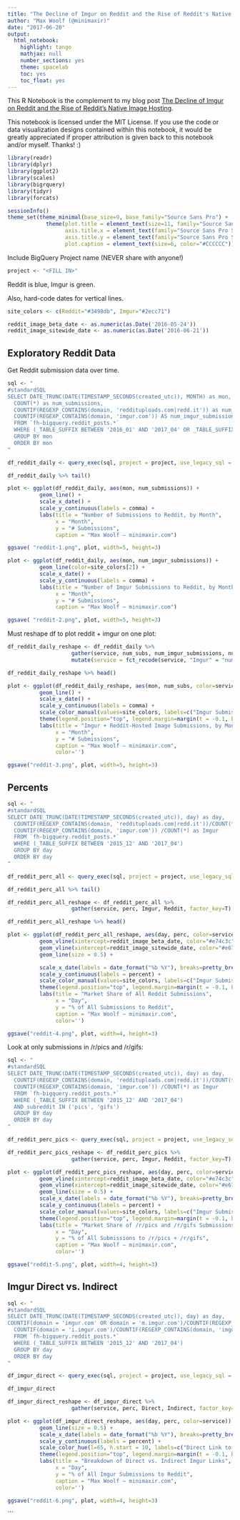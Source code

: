```yaml
---
title: "The Decline of Imgur on Reddit and the Rise of Reddit's Native Image Hosting"
author: "Max Woolf (@minimaxir)"
date: "2017-06-20"
output:
  html_notebook:
    highlight: tango
    mathjax: null
    number_sections: yes
    theme: spacelab
    toc: yes
    toc_float: yes
---
```


This R Notebook is the complement to my blog post [The Decline of Imgur on Reddit and the Rise of Reddit's Native Image Hosting](http://minimaxir.com/2017/06/imgur-decline/).

This notebook is licensed under the MIT License. If you use the code or data visualization designs contained within this notebook, it would be greatly appreciated if proper attribution is given back to this notebook and/or myself. Thanks! :)

```r
library(readr)
library(dplyr)
library(ggplot2)
library(scales)
library(bigrquery)
library(tidyr)
library(forcats)

sessionInfo()
theme_set(theme_minimal(base_size=9, base_family="Source Sans Pro") +
            theme(plot.title = element_text(size=11, family="Source Sans Pro Bold"),
                  axis.title.x = element_text(family="Source Sans Pro Semibold"),
                  axis.title.y = element_text(family="Source Sans Pro Semibold"),
                  plot.caption = element_text(size=6, color="#CCCCCC")))
```

Include BigQuery Project name (NEVER share with anyone!)

```r
project <- "<FILL IN>"
```

Reddit is blue, Imgur is green.

Also, hard-code dates for vertical lines.

```r
site_colors <- c(Reddit="#3498db", Imgur="#2ecc71")

reddit_image_beta_date <- as.numeric(as.Date('2016-05-24'))
reddit_image_sitewide_date <- as.numeric(as.Date('2016-06-21'))
```


## Exploratory Reddit Data

Get Reddit submission data over time.

```r
sql <- "
#standardSQL 
SELECT DATE_TRUNC(DATE(TIMESTAMP_SECONDS(created_utc)), MONTH) as mon,
  COUNT(*) as num_submissions,
  COUNTIF(REGEXP_CONTAINS(domain, 'reddituploads.com|redd.it')) as num_reddit_image_submissions,
  COUNTIF(REGEXP_CONTAINS(domain, 'imgur.com')) AS num_imgur_submissions
  FROM `fh-bigquery.reddit_posts.*`
  WHERE (_TABLE_SUFFIX BETWEEN '2016_01' AND '2017_04' OR _TABLE_SUFFIX = 'full_corpus_201512')
  GROUP BY mon
  ORDER BY mon
"

df_reddit_daily <- query_exec(sql, project = project, use_legacy_sql = FALSE)
```

```r
df_reddit_daily %>% tail()
```

```r
plot <- ggplot(df_reddit_daily, aes(mon, num_submissions)) +
          geom_line() +
          scale_x_date() +
          scale_y_continuous(labels = comma) + 
          labs(title = "Number of Submissions to Reddit, by Month",
               x = "Month",
               y = "# Submissions",
               caption = "Max Woolf — minimaxir.com")

ggsave( "reddit-1.png", plot, width=5, height=3)
```

```r
plot <- ggplot(df_reddit_daily, aes(mon, num_imgur_submissions)) +
          geom_line(color=site_colors[2]) +
          scale_x_date() +
          scale_y_continuous(labels = comma) + 
          labs(title = "Number of Imgur Submissions to Reddit, by Month",
               x = "Month",
               y = "# Submissions",
               caption = "Max Woolf — minimaxir.com")

ggsave( "reddit-2.png", plot, width=5, height=3)
```

Must reshape df to plot reddit + imgur on one plot:

```r
df_reddit_daily_reshape <- df_reddit_daily %>%
                    gather(service, num_subs, num_imgur_submissions, num_reddit_image_submissions, factor_key=T) %>%
                    mutate(service = fct_recode(service, "Imgur" = "num_imgur_submissions", "Reddit" = "num_reddit_image_submissions"))

df_reddit_daily_reshape %>% head()
```

```r
plot <- ggplot(df_reddit_daily_reshape, aes(mon, num_subs, color=service)) +
          geom_line() +
          scale_x_date() +
          scale_y_continuous(labels = comma) + 
          scale_color_manual(values=site_colors, labels=c("Imgur Submissions", "Reddit-Hosted Image Submissions")) +
          theme(legend.position="top", legend.margin=margin(t = -0.1, b = -0.25, unit='cm')) +
          labs(title = "Imgur + Reddit-Hosted Image Submissions, by Month",
               x = "Month",
               y = "# Submissions",
               caption = "Max Woolf — minimaxir.com",
               color='')

ggsave("reddit-3.png", plot, width=5, height=3)
```

## Percents

```r
sql <- "
#standardSQL 
SELECT DATE_TRUNC(DATE(TIMESTAMP_SECONDS(created_utc)), day) as day,
  COUNTIF(REGEXP_CONTAINS(domain, 'reddituploads.com|redd.it'))/COUNT(*) as Reddit,
  COUNTIF(REGEXP_CONTAINS(domain, 'imgur.com')) /COUNT(*) as Imgur
  FROM `fh-bigquery.reddit_posts.*`
  WHERE (_TABLE_SUFFIX BETWEEN '2015_12' AND '2017_04')
  GROUP BY day
  ORDER BY day
"

df_reddit_perc_all <- query_exec(sql, project = project, use_legacy_sql = FALSE)
```

```r
df_reddit_perc_all %>% tail()
```

```r
df_reddit_perc_all_reshape <- df_reddit_perc_all %>%
                    gather(service, perc, Imgur, Reddit, factor_key=T)

df_reddit_perc_all_reshape %>% head()
```


```r
plot <- ggplot(df_reddit_perc_all_reshape, aes(day, perc, color=service)) +
          geom_vline(xintercept=reddit_image_beta_date, color="#e74c3c", linetype="dashed", size=0.25) +
          geom_vline(xintercept=reddit_image_sitewide_date, color="#e67e22", linetype="dashed", size=0.25) +
          geom_line(size = 0.5) +

          scale_x_date(labels = date_format("%b %Y"), breaks=pretty_breaks(6)) +
          scale_y_continuous(labels = percent) + 
          scale_color_manual(values=site_colors, labels=c("Imgur Submissions", "Reddit-Hosted Image Submissions")) +
          theme(legend.position="top", legend.margin=margin(t = -0.1, b = -0.25, unit='cm')) +
          labs(title = "Market Share of All Reddit Submissions",
               x = "Day",
               y = "% of All Submissions to Reddit",
               caption = "Max Woolf — minimaxir.com",
               color='')

ggsave("reddit-4.png", plot, width=4, height=3)
```

Look at only submissions in /r/pics and /r/gifs:

```r
sql <- "
#standardSQL 
SELECT DATE_TRUNC(DATE(TIMESTAMP_SECONDS(created_utc)), day) as day,
  COUNTIF(REGEXP_CONTAINS(domain, 'reddituploads.com|redd.it'))/COUNT(*) as Reddit,
  COUNTIF(REGEXP_CONTAINS(domain, 'imgur.com')) /COUNT(*) as Imgur
  FROM `fh-bigquery.reddit_posts.*`
  WHERE (_TABLE_SUFFIX BETWEEN '2015_12' AND '2017_04')
  AND subreddit IN ('pics', 'gifs')
  GROUP BY day
  ORDER BY day
"

df_reddit_perc_pics <- query_exec(sql, project = project, use_legacy_sql = FALSE)
```

```r
df_reddit_perc_pics_reshape <- df_reddit_perc_pics %>%
                    gather(service, perc, Imgur, Reddit, factor_key=T)

plot <- ggplot(df_reddit_perc_pics_reshape, aes(day, perc, color=service)) +
          geom_vline(xintercept=reddit_image_beta_date, color="#e74c3c", linetype="dashed", size=0.25) +
          geom_vline(xintercept=reddit_image_sitewide_date, color="#e67e22", linetype="dashed", size=0.25) +
          geom_line(size = 0.5) +
          scale_x_date(labels = date_format("%b %Y"), breaks=pretty_breaks(6)) +
          scale_y_continuous(labels = percent) + 
          scale_color_manual(values=site_colors, labels=c("Imgur Submissions", "Reddit-Hosted Image Submissions")) +
          theme(legend.position="top", legend.margin=margin(t = -0.1, b = -0.25, unit='cm')) +
          labs(title = "Market Share of /r/pics and /r/gifs Submissions",
               x = "Day",
               y = "% of All Submissions to /r/pics + /r/gifs",
               caption = "Max Woolf — minimaxir.com",
               color='')

ggsave("reddit-5.png", plot, width=4, height=3)
```

## Imgur Direct vs. Indirect

```r
sql <- "
#standardSQL 
SELECT DATE_TRUNC(DATE(TIMESTAMP_SECONDS(created_utc)), day) as day,
COUNTIF(domain = 'imgur.com' OR domain = 'm.imgur.com')/COUNTIF(REGEXP_CONTAINS(domain, 'imgur.com')) as Indirect,
  COUNTIF(domain = 'i.imgur.com')/COUNTIF(REGEXP_CONTAINS(domain, 'imgur.com')) as Direct
  FROM `fh-bigquery.reddit_posts.*`
  WHERE (_TABLE_SUFFIX BETWEEN '2015_12' AND '2017_04')
  GROUP BY day
  ORDER BY day
"

df_imgur_direct <- query_exec(sql, project = project, use_legacy_sql = FALSE)
```

```r
df_imgur_direct
```

```r
df_imgur_direct_reshape <- df_imgur_direct %>%
                    gather(service, perc, Direct, Indirect, factor_key=T)

plot <- ggplot(df_imgur_direct_reshape, aes(day, perc, color=service)) +
          geom_line(size = 0.5) +
          scale_x_date(labels = date_format("%b %Y"), breaks=pretty_breaks(6)) +
          scale_y_continuous(labels = percent) + 
          scale_color_hue(l=65, h.start = 10, labels=c("Direct Link to Image", "Indirect Link to Imgur Website")) +
          theme(legend.position="top", legend.margin=margin(t = -0.1, b = -0.25, unit='cm')) +
          labs(title = "Breakdown of Direct vs. Indirect Imgur Links",
               x = "Day",
               y = "% of All Imgur Submissions to Reddit",
               caption = "Max Woolf — minimaxir.com",
               color='')

ggsave("reddit-6.png", plot, width=4, height=3)
```
```

